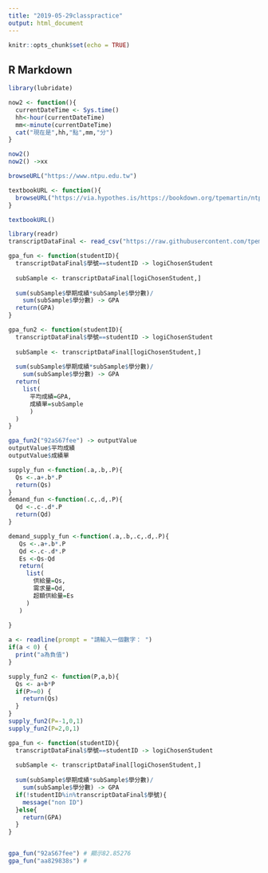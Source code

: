 ```yaml
---
title: "2019-05-29classpractice"
output: html_document
---
```


```r
knitr::opts_chunk$set(echo = TRUE)
```

## R Markdown
```r
library(lubridate)

now2 <- function(){
  currentDateTime <- Sys.time()
  hh<-hour(currentDateTime)
  mm<-minute(currentDateTime)
  cat("現在是",hh,"點",mm,"分")
}
```
```r
now2()
now2() ->xx
```
```r
browseURL("https://www.ntpu.edu.tw")
```

```r
textbookURL <- function(){
  browseURL("https://via.hypothes.is/https://bookdown.org/tpemartin/ntpu-programming-for-data-science/")
}
```

```r
textbookURL()
```

```r
library(readr)
transcriptDataFinal <- read_csv("https://raw.githubusercontent.com/tpemartin/github-data/master/transcriptDataFinal.csv")

gpa_fun <- function(studentID){
  transcriptDataFinal$學號==studentID -> logiChosenStudent
  
  subSample <- transcriptDataFinal[logiChosenStudent,]
  
  sum(subSample$學期成績*subSample$學分數)/
    sum(subSample$學分數) -> GPA
  return(GPA)
}
```

```r
gpa_fun2 <- function(studentID){
  transcriptDataFinal$學號==studentID -> logiChosenStudent
  
  subSample <- transcriptDataFinal[logiChosenStudent,]
  
  sum(subSample$學期成績*subSample$學分數)/
    sum(subSample$學分數) -> GPA
  return(
    list(
      平均成績=GPA,
      成績單=subSample
      )
  )
}
```

```r
gpa_fun2("92aS67fee") -> outputValue
outputValue$平均成績
outputValue$成績單
```

```r
supply_fun <-function(.a,.b,.P){
  Qs <-.a+.b*.P
  return(Qs)
}
demand_fun <-function(.c,.d,.P){
  Qd <-.c-.d*.P
  return(Qd)
}
```

```r
demand_supply_fun <-function(.a,.b,.c,.d,.P){
   Qs <-.a+.b*.P
   Qd <-.c-.d*.P
   Es <-Qs-Qd
   return(
     list(
       供給量=Qs,
       需求量=Qd,
       超額供給量=Es
     )
   )
   
}
```
```r
a <- readline(prompt = "請輸入一個數字： ")
if(a < 0) {
  print("a為負值")
}
```

```r
supply_fun2 <- function(P,a,b){
  Qs <- a+b*P
  if(P>=0) {
    return(Qs)
  }
}
supply_fun2(P=-1,0,1)
supply_fun2(P=2,0,1)
```

```r
gpa_fun <- function(studentID){
  transcriptDataFinal$學號==studentID -> logiChosenStudent
  
  subSample <- transcriptDataFinal[logiChosenStudent,]
  
  sum(subSample$學期成績*subSample$學分數)/
    sum(subSample$學分數) -> GPA
  if(!studentID%in%transcriptDataFinal$學號){
    message("non ID")
  }else{
    return(GPA)
  }
}


gpa_fun("92aS67fee") # 顯示82.85276
gpa_fun("aa829838s") # 
```
```r

```




